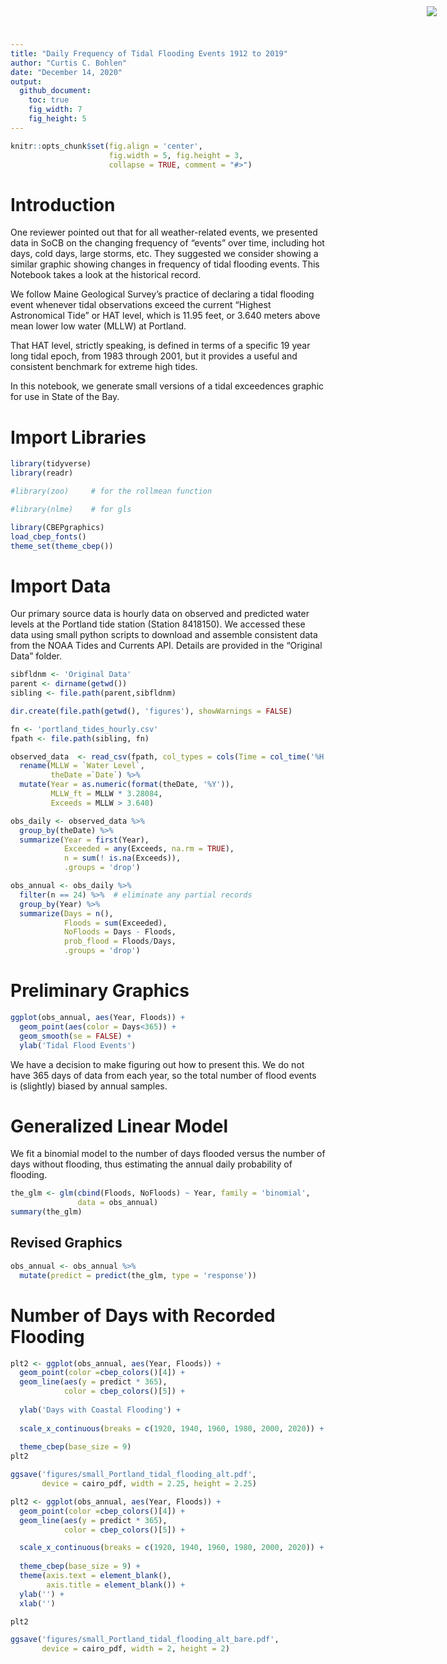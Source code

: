 ```yaml
---
title: "Daily Frequency of Tidal Flooding Events 1912 to 2019"
author: "Curtis C. Bohlen"
date: "December 14, 2020"
output:
  github_document:
    toc: true
    fig_width: 7
    fig_height: 5
---
```


<img
    src="https://www.cascobayestuary.org/wp-content/uploads/2014/04/logo_sm.jpg"
    style="position:absolute;top:10px;right:50px;" />

```r
knitr::opts_chunk$set(fig.align = 'center',
                      fig.width = 5, fig.height = 3,
                      collapse = TRUE, comment = "#>")
```
 
# Introduction
One reviewer pointed out that for all weather-related events, we presented data
in SoCB on the changing frequency of "events" over time, including hot days,
cold days, large storms, etc.  They suggested we consider showing a similar
graphic showing changes in frequency of tidal flooding events.  This Notebook
takes a look at the historical record.

We follow Maine Geological Survey's practice of declaring a tidal flooding event
whenever tidal observations exceed the current "Highest Astronomical Tide" or 
HAT level, which is 11.95 feet, or 	3.640 meters above mean lower low water
(MLLW) at Portland.

That HAT level, strictly speaking, is defined in terms of a specific 19 year
long tidal epoch, from 1983 through 2001, but it provides a useful and
consistent benchmark for extreme high tides.

In this notebook, we generate small versions of a tidal exceedences graphic for use in State of the Bay.

# Import Libraries
```r
library(tidyverse)
library(readr)

#library(zoo)     # for the rollmean function

#library(nlme)    # for gls

library(CBEPgraphics)
load_cbep_fonts()
theme_set(theme_cbep())
```

# Import Data
Our primary source data is hourly data on observed and predicted water levels at
the Portland tide station (Station 8418150).  We accessed these data using small
python scripts to download and assemble consistent data from the NOAA Tides and
Currents API.  Details are provided in the "Original Data" folder.

```r
sibfldnm <- 'Original Data'
parent <- dirname(getwd())
sibling <- file.path(parent,sibfldnm)

dir.create(file.path(getwd(), 'figures'), showWarnings = FALSE)
```


```r
fn <- 'portland_tides_hourly.csv'
fpath <- file.path(sibling, fn)

observed_data  <- read_csv(fpath, col_types = cols(Time = col_time('%H:%M'))) %>%
  rename(MLLW = `Water Level`,
         theDate =`Date`) %>%
  mutate(Year = as.numeric(format(theDate, '%Y')),
         MLLW_ft = MLLW * 3.28084,
         Exceeds = MLLW > 3.640)
```

```r
obs_daily <- observed_data %>%
  group_by(theDate) %>%
  summarize(Year = first(Year),
            Exceeded = any(Exceeds, na.rm = TRUE),
            n = sum(! is.na(Exceeds)),
            .groups = 'drop')
```

```r
obs_annual <- obs_daily %>%
  filter(n == 24) %>%  # eliminate any partial records
  group_by(Year) %>%
  summarize(Days = n(),
            Floods = sum(Exceeded),
            NoFloods = Days - Floods,
            prob_flood = Floods/Days,
            .groups = 'drop')
```

# Preliminary Graphics
```r
ggplot(obs_annual, aes(Year, Floods)) +
  geom_point(aes(color = Days<365)) +
  geom_smooth(se = FALSE) +
  ylab('Tidal Flood Events')
```

We have a decision to make figuring out how to present this.  We do not have 365
days of data from each year, so the total number of flood events is (slightly)
biased by annual samples.

# Generalized Linear Model
We fit a binomial model to the number of days flooded versus the number of
days without flooding, thus estimating the annual daily probability of flooding.
```r
the_glm <- glm(cbind(Floods, NoFloods) ~ Year, family = 'binomial',
               data = obs_annual)
summary(the_glm)
```

## Revised Graphics
```r
obs_annual <- obs_annual %>%
  mutate(predict = predict(the_glm, type = 'response'))
```

# Number of Days with Recorded Flooding  
```r
plt2 <- ggplot(obs_annual, aes(Year, Floods)) +
  geom_point(color =cbep_colors()[4]) +
  geom_line(aes(y = predict * 365),
            color = cbep_colors()[5]) +
  
  ylab('Days with Coastal Flooding') +
  
  scale_x_continuous(breaks = c(1920, 1940, 1960, 1980, 2000, 2020)) +
    
  theme_cbep(base_size = 9)
plt2

ggsave('figures/small_Portland_tidal_flooding_alt.pdf', 
       device = cairo_pdf, width = 2.25, height = 2.25)
```

```r
plt2 <- ggplot(obs_annual, aes(Year, Floods)) +
  geom_point(color =cbep_colors()[4]) +
  geom_line(aes(y = predict * 365),
            color = cbep_colors()[5]) +

  scale_x_continuous(breaks = c(1920, 1940, 1960, 1980, 2000, 2020)) +
    
  theme_cbep(base_size = 9) +
  theme(axis.text = element_blank(),
        axis.title = element_blank()) +
  ylab('') +
  xlab('')

plt2

ggsave('figures/small_Portland_tidal_flooding_alt_bare.pdf', 
       device = cairo_pdf, width = 2, height = 2)
```

